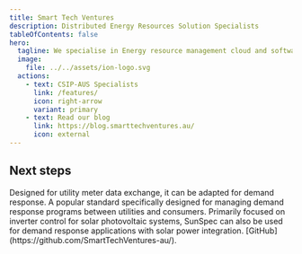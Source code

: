 ```yaml
---
title: Smart Tech Ventures
description: Distributed Energy Resources Solution Specialists
tableOfContents: false
hero:
  tagline: We specialise in Energy resource management cloud and software engineering.
  image:
    file: ../../assets/ion-logo.svg
  actions:
    - text: CSIP-AUS Specialists
      link: /features/
      icon: right-arrow
      variant: primary
    - text: Read our blog
      link: https://blog.smarttechventures.au/
      icon: external
---
```



## Next steps

<CardGrid stagger>
	<Card title="IEEE 2030.5" icon="pencil">
		Designed for utility meter data exchange, it can be adapted for demand response.
	</Card>
	<Card title="Open ADR" icon="add-document">
		A popular standard specifically designed for managing demand response programs between utilities and consumers.
	</Card>
	<Card title="SunSpec" icon="setting">
		 Primarily focused on inverter control for solar photovoltaic systems, SunSpec can also be used for demand response applications with solar power integration.
	</Card>
	<Card title="Visit GitHub" icon="open-book">
		[GitHub](https://github.com/SmartTechVentures-au/).
	</Card>
</CardGrid>